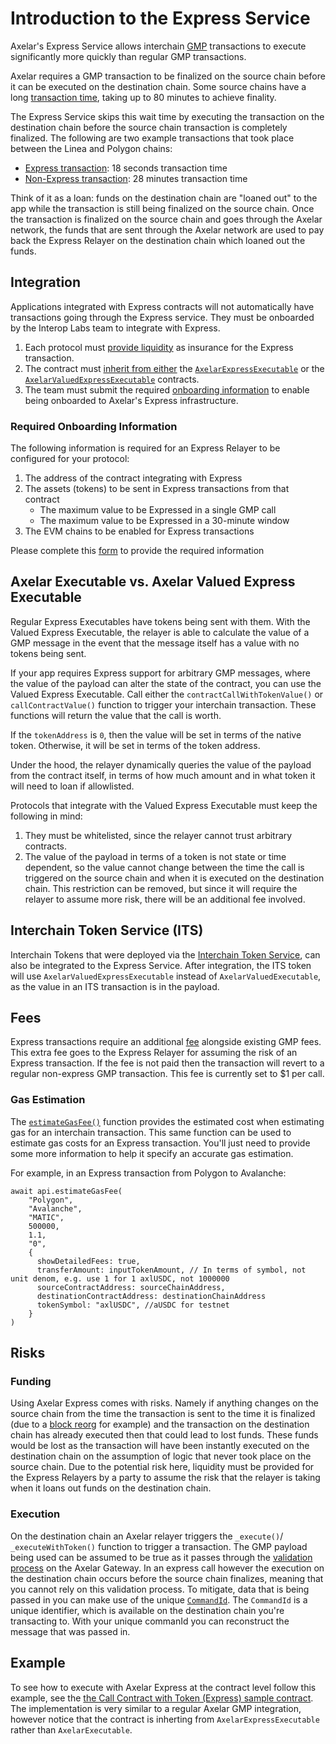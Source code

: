 # Introduction to the Express Service

Axelar's Express Service allows interchain [GMP](https://docs.axelar.dev/dev/general-message-passing/overview) transactions to execute significantly more quickly than regular GMP transactions. 

Axelar requires a GMP transaction to be finalized on the source chain before it can be executed on the destination chain. Some source chains have a long [transaction time](https://docs.axelar.dev/learn/txduration), taking up to 80 minutes to achieve finality.

The Express Service skips this wait time by executing the transaction on the destination chain before the source chain transaction is completely finalized. The following are two example transactions that took place between the Linea and Polygon chains:

* [Express transaction](https://axelarscan.io/gmp/0x4dbf091ebf31157bf73995c0fb473f115888bd1f11793359807d543ada03f021:11): 18 seconds transaction time
* [Non-Express transaction](https://axelarscan.io/gmp/0xc3653cda8535c59e0418b57250c504528a493dd5556fc4cb71b80f8c0a867e62:2): 28 minutes transaction time

Think of it as a loan: funds on the destination chain are "loaned out" to the app while the transaction is still being finalized on the source chain. Once the transaction is finalized on the source chain and goes through the Axelar network, the funds that are sent through the Axelar network are used to pay back the Express Relayer on the destination chain which loaned out the funds.

## Integration

Applications integrated with Express contracts will not automatically have transactions going through the Express service. They must be onboarded by the Interop Labs team to integrate with Express. 

1. Each protocol must [provide liquidity](#funding) as insurance for the Express transaction.
2. The contract must [inherit from either](#axelar-executable-vs-axelar-valued-express-executable) the [`AxelarExpressExecutable`](https://github.com/axelarnetwork/axelar-gmp-sdk-solidity/blob/main/contracts/express/AxelarExpressExecutable.sol) or the [`AxelarValuedExpressExecutable`](https://github.com/axelarnetwork/axelar-gmp-sdk-solidity/blob/main/contracts/express/AxelarValuedExpressExecutable.sol) contracts.
3. The team must submit the required [onboarding information](#required-onboarding-information) to enable being onboarded to Axelar's Express infrastructure.

### Required Onboarding Information
The following information is required for an Express Relayer to be configured for your protocol:

1. The address of the contract integrating with Express
2. The assets (tokens) to be sent in Express transactions from that contract
    - The maximum value to be Expressed in a single GMP call
    - The maximum value to be Expressed in a 30-minute window
3. The EVM chains to be enabled for Express transactions

Please complete this [form](https://docs.google.com/forms/d/1BPBpo6JBh9D7d3HhhacEI_a_kqm94yEDXY8a1aZh2kY/edit) to provide the required information

## Axelar Executable vs. Axelar Valued Express Executable
Regular Express Executables have tokens being sent with them. With the Valued Express Executable, the relayer is able to calculate the value of a GMP message in the event that the message itself has a value with no tokens being sent.

If your app requires Express support for arbitrary GMP messages, where the value of the payload can alter the state of the contract, you can use the Valued Express Executable. Call either the `contractCallWithTokenValue()` or `callContractValue()` function to trigger your interchain transaction. These functions will return the value that the call is worth.

If the `tokenAddress` is `0`, then the value will be set in terms of the native token. Otherwise, it will be set in terms of the token address.

Under the hood, the relayer dynamically queries the value of the payload from the contract itself, in terms of how much amount and in what token it will need to loan if allowlisted.

Protocols that integrate with the Valued Express Executable must keep the following in mind:

1. They must be whitelisted, since the relayer cannot trust arbitrary contracts.
2. The value of the payload in terms of a token is not state or time dependent, so the value cannot change between the time the call is triggered on the source chain and when it is executed on the destination chain. This restriction can be removed, but since it will require the relayer to assume more risk, there will be an additional fee involved.


## Interchain Token Service (ITS) 
Interchain Tokens that were deployed via the [Interchain Token Service](https://axelar.network/its), can also be integrated to the Express Service. After integration, the ITS token will use `AxelarValuedExpressExecutable` instead of `AxelarValuedExecutable`, as the value in an ITS transaction is in the payload.

## Fees
Express transactions require an additional [fee](https://docs.axelar.dev/dev/reference/pricing#callcontractwithtokenexpress-gmp-express) alongside existing GMP fees. This extra fee goes to the Express Relayer for assuming the risk of an Express transaction. If the fee is not paid then the transaction will revert to a regular non-express GMP transaction. This fee is currently set to $1 per call.

### Gas Estimation
The [`estimateGasFee()`](https://docs.axelar.dev/dev/axelarjs-sdk/axelar-query-api#estimategasfee) function provides the estimated cost when estimating gas for an interchain transaction. This same function can be used to estimate gas costs for an Express transaction. You'll just need to provide some more information to help it specify an accurate gas estimation.

For example, in an Express transaction from Polygon to Avalanche:

```
await api.estimateGasFee(
    "Polygon",
    "Avalanche",
    "MATIC",
    500000,
    1.1,
    "0",
    {
      showDetailedFees: true,
      transferAmount: inputTokenAmount, // In terms of symbol, not unit denom, e.g. use 1 for 1 axlUSDC, not 1000000
      sourceContractAddress: sourceChainAddress,
      destinationContractAddress: destinationChainAddress
      tokenSymbol: "axlUSDC", //aUSDC for testnet
    } 
)
```

## Risks

### Funding
Using Axelar Express comes with risks. Namely if anything changes on the source chain from the time the transaction is sent to the time it is finalized (due to a [block reorg](https://cointelegraph.com/explained/what-is-chain-reorganization-in-blockchain-technology) for example) and the transaction on the destination chain has already executed then that could lead to lost funds. These funds would be lost as the transaction will have been instantly executed on the destination chain on the assumption of logic that never took place on the source chain. Due to the potential risk here, liquidity must be provided for the Express Relayers by a party to assume the risk that the relayer is taking when it loans out funds on the destination chain.

### Execution
On the destination chain an Axelar relayer triggers the `_execute()`/ `_executeWithToken()` function to trigger a transaction. The GMP payload being used can be assumed to be true as it passes through the [validation process](https://github.com/axelarnetwork/axelar-cgp-solidity/blob/4d01eb6ea1b5413520d9ecab804f815103021148/contracts/AxelarGateway.sol#L233) on the Axelar Gateway. In an express call however the execution on the destination chain occurs before the source chain finalizes, meaning that you cannot rely on this validation process. To mitigate, data that is being passed in you can make use of the unique [`CommandId`](https://github.com/axelarnetwork/axelar-core/blob/main/docs/cli/axelard_query_evm_command.md). The `CommandId` is a unique identifier, which is available on the destination chain you're transacting to. With your unique commanId you can reconstruct the message that was passed in. 

## Example
To see how to execute with Axelar Express at the contract level follow this example, see the [the Call Contract with Token (Express) sample contract](https://github.com/axelarnetwork/axelar-examples/tree/main/examples/evm/call-contract-with-token-express). The implementation is very similar to a regular Axelar GMP integration, however notice that the contract is inherting from `AxelarExpressExecutable` rather than `AxelarExecutable`.